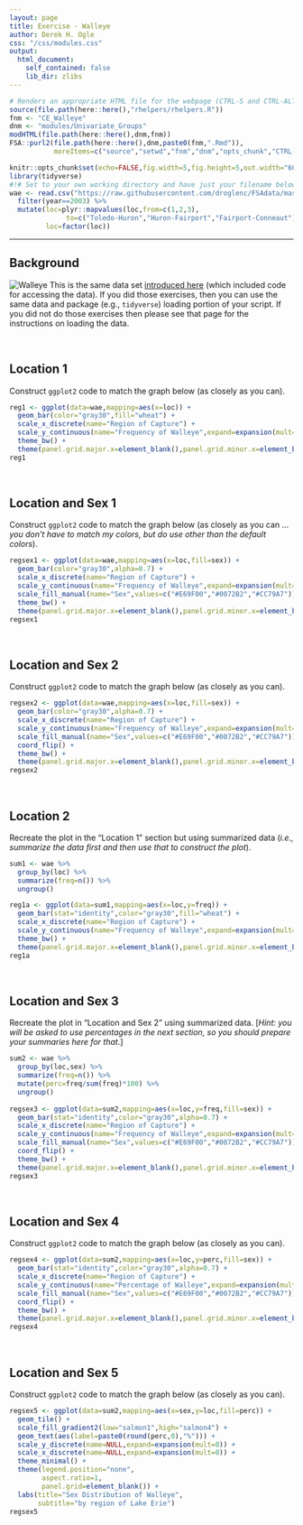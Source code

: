 ```yaml
---
layout: page
title: Exercise - Walleye
author: Derek H. Ogle
css: "/css/modules.css"
output:
  html_document:
    self_contained: false
    lib_dir: zlibs
---
```


```r
# Renders an appropriate HTML file for the webpage (CTRL-S and CTRL-ALT-C)
source(file.path(here::here(),"rhelpers/rhelpers.R"))
fnm <- "CE_Walleye"
dnm <- "modules/Univariate_Groups"
modHTML(file.path(here::here(),dnm,fnm))
FSA::purl2(file.path(here::here(),dnm,paste0(fnm,".Rmd")),
           moreItems=c("source","setwd","fnm","dnm","opts_chunk","CTRL-S"))
```
```r
knitr::opts_chunk$set(echo=FALSE,fig.width=5,fig.height=5,out.width="60%")
library(tidyverse)
#!# Set to your own working directory and have just your filename below.
wae <- read.csv("https://raw.githubusercontent.com/droglenc/FSAdata/master/data-raw/WalleyeErie2.csv") %>%
  filter(year==2003) %>%
  mutate(loc=plyr::mapvalues(loc,from=c(1,2,3),
              to=c("Toledo-Huron","Huron-Fairport","Fairport-Conneaut")),
         loc=factor(loc))
```

----

## Background
<img src="../zimgs/Walleye.jpg" alt="Walleye" class="img-right">
This is the same data set [introduced here](../Intro2/CE_Walleye.html) (which included code for accessing the data). If you did those exercises, then you can use the same data and package (e.g., `tidyverse`) loading portion of your script. If you did not do those exercises then please see that page for the instructions on loading the data.

&nbsp;


## Location 1
Construct `ggplot2` code to match the graph below (as closely as you can).

```r
reg1 <- ggplot(data=wae,mapping=aes(x=loc)) +
  geom_bar(color="gray30",fill="wheat") +
  scale_x_discrete(name="Region of Capture") +
  scale_y_continuous(name="Frequency of Walleye",expand=expansion(mult=c(0,0.05))) +
  theme_bw() +  
  theme(panel.grid.major.x=element_blank(),panel.grid.minor.x=element_blank())
reg1
```

&nbsp;

## Location and Sex 1
Construct `ggplot2` code to match the graph below (as closely as you can ... *you don't have to match my colors, but do use other than the default colors*).

```r
regsex1 <- ggplot(data=wae,mapping=aes(x=loc,fill=sex)) +
  geom_bar(color="gray30",alpha=0.7) +
  scale_x_discrete(name="Region of Capture") +
  scale_y_continuous(name="Frequency of Walleye",expand=expansion(mult=c(0,0.05))) +
  scale_fill_manual(name="Sex",values=c("#E69F00","#0072B2","#CC79A7")) +
  theme_bw() +  
  theme(panel.grid.major.x=element_blank(),panel.grid.minor.x=element_blank())
regsex1
```

&nbsp;

## Location and Sex 2
Construct `ggplot2` code to match the graph below (as closely as you can).

```r
regsex2 <- ggplot(data=wae,mapping=aes(x=loc,fill=sex)) +
  geom_bar(color="gray30",alpha=0.7) +
  scale_x_discrete(name="Region of Capture") +
  scale_y_continuous(name="Frequency of Walleye",expand=expansion(mult=c(0,0.05))) +
  scale_fill_manual(name="Sex",values=c("#E69F00","#0072B2","#CC79A7")) +
  coord_flip() +
  theme_bw() +  
  theme(panel.grid.major.x=element_blank(),panel.grid.minor.x=element_blank())
regsex2
```

&nbsp;

## Location 2
Recreate the plot in the "Location 1" section but using summarized data (*i.e., summarize the data first and then use that to construct the plot*).

```r
sum1 <- wae %>%
  group_by(loc) %>%
  summarize(freq=n()) %>%
  ungroup()

reg1a <- ggplot(data=sum1,mapping=aes(x=loc,y=freq)) +
  geom_bar(stat="identity",color="gray30",fill="wheat") +
  scale_x_discrete(name="Region of Capture") +
  scale_y_continuous(name="Frequency of Walleye",expand=expansion(mult=c(0,0.05))) +
  theme_bw() +  
  theme(panel.grid.major.x=element_blank(),panel.grid.minor.x=element_blank())
reg1a
```

&nbsp;

## Location and Sex 3
Recreate the plot in "Location and Sex 2" using summarized data. [*Hint: you will be asked to use percentages in the next section, so you should prepare your summaries here for that*.]

```r
sum2 <- wae %>%
  group_by(loc,sex) %>%
  summarize(freq=n()) %>%
  mutate(perc=freq/sum(freq)*100) %>%
  ungroup()
  
regsex3 <- ggplot(data=sum2,mapping=aes(x=loc,y=freq,fill=sex)) +
  geom_bar(stat="identity",color="gray30",alpha=0.7) +
  scale_x_discrete(name="Region of Capture") +
  scale_y_continuous(name="Frequency of Walleye",expand=expansion(mult=c(0,0.05))) +
  scale_fill_manual(name="Sex",values=c("#E69F00","#0072B2","#CC79A7")) +
  coord_flip() +
  theme_bw() +  
  theme(panel.grid.major.x=element_blank(),panel.grid.minor.x=element_blank())
regsex3
```

&nbsp;

## Location and Sex 4
Construct `ggplot2` code to match the graph below (as closely as you can).

```r
regsex4 <- ggplot(data=sum2,mapping=aes(x=loc,y=perc,fill=sex)) +
  geom_bar(stat="identity",color="gray30",alpha=0.7) +
  scale_x_discrete(name="Region of Capture") +
  scale_y_continuous(name="Percentage of Walleye",expand=expansion(mult=c(0,0.05))) +
  scale_fill_manual(name="Sex",values=c("#E69F00","#0072B2","#CC79A7")) +
  coord_flip() +
  theme_bw() +  
  theme(panel.grid.major.x=element_blank(),panel.grid.minor.x=element_blank())
regsex4
```

&nbsp;

## Location and Sex 5
Construct `ggplot2` code to match the graph below (as closely as you can).

```r
regsex5 <- ggplot(data=sum2,mapping=aes(x=sex,y=loc,fill=perc)) +
  geom_tile() +
  scale_fill_gradient2(low="salmon1",high="salmon4") +
  geom_text(aes(label=paste0(round(perc,0),"%"))) +
  scale_y_discrete(name=NULL,expand=expansion(mult=0)) +
  scale_x_discrete(name=NULL,expand=expansion(mult=0)) +
  theme_minimal() +
  theme(legend.position="none",
        aspect.ratio=1,
        panel.grid=element_blank()) +
  labs(title="Sex Distribution of Walleye",
       subtitle="by region of Lake Erie")
regsex5
```

